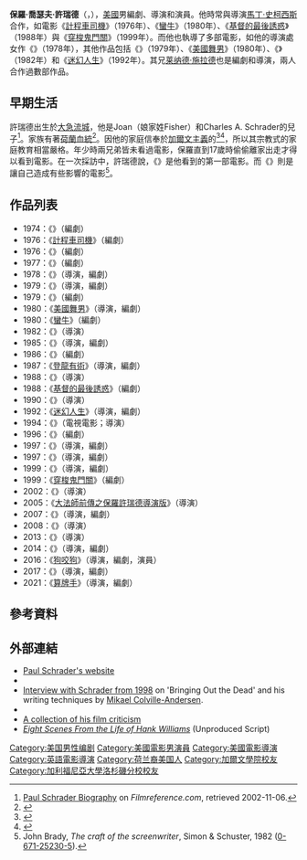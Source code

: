 {{noteTA
|G1=Show
|G2=Movie
|G3=TV
|1=zh-hans:施拉德尔;zh-hant:許瑞德;
|2=zh-hans:约瑟夫;zh-hant:喬瑟夫;
}}
{{Infobox entertainer
| type         = 編劇
| name         = 保羅·許瑞德
| foreignname  = {{lang|en|Paul Schrader}}
| image        = Paul Schrader.jpg
| image_size   = 
| caption      = 2009年7月5日，許瑞德於第44屆[[卡羅維瓦利影展|卡羅維瓦利影展]]
| birth_name   = 保羅·喬瑟夫·許瑞德<br>（{{lang|en|Paul Joseph Schrader}}）
| birth_date   = {{birth date and age|1946|7|22}}
| birth_place  = {{USA}}[[密歇根州|密歇根州]][[大急流城_(密歇根州)|大急流城]]
| othername    = 
| occupation   = 編劇、導演、演員
| spouse       = 
| yearsactive  = 1974年至今
| famous_works = 《[[計程車司機_(電影)|計程車司機]]》<br>《[[蠻牛_(1980年電影)|蠻牛]]》<br>《[[基督的最後誘惑_(電影)|基督的最後誘惑]]》
| children     = 
}}

'''保羅·喬瑟夫·許瑞德'''（{{lang-en|Paul Joseph Schrader}}，{{bd|1946年|7月22日}}），[[美國|美國]]男編劇、導演和演員。他時常與導演[[馬丁·史柯西斯|馬丁·史柯西斯]]合作，如電影《[[計程車司機_(電影)|計程車司機]]》（1976年）、《[[蠻牛_(1980年電影)|蠻牛]]》（1980年）、《[[基督的最後誘惑_(電影)|基督的最後誘惑]]》（1988年）與《[[穿梭鬼門關|穿梭鬼門關]]》（1999年）。而他也執導了多部電影，如他的導演處女作《{{link-en|藍領階級 (電影)|Blue Collar (film)|藍領階級}}》（1978年），其他作品包括《{{link-en|赤裸追凶|Hardcore (1979 film)}}》（1979年）、《[[美國舞男|美國舞男]]》（1980年）、《{{link-en|豹人 (1982年電影)|Cat People (1982 film)|豹人}}》（1982年）和《[[迷幻人生|迷幻人生]]》（1992年）。其兄[[莱纳德·施拉德|莱纳德·施拉德]]也是編劇和導演，兩人合作過數部作品。

== 早期生活 ==
許瑞德出生於[[大急流城_(密歇根州)|大急流城]]，他是Joan（娘家姓Fisher）和Charles A. Schrader的兒子<ref>[http://www.filmreference.com/film/12/Paul-Schrader.html Paul Schrader Biography] {{Wayback|url=http://www.filmreference.com/film/12/Paul-Schrader.html |date=20170623071317 }} on ''Filmreference.com'', retrieved 2002-11-06.</ref>。家族有著[[荷蘭裔美國人|荷蘭血統]]<ref>{{Cite web |url=http://www.newnetherlandinstitute.org/history-and-heritage/dutch_americans/paul-j-schrader/ |title=存档副本 |accessdate=2016-08-22 |archive-date=2019-07-17 |archive-url=https://web.archive.org/web/20190717154730/https://www.newnetherlandinstitute.org/history-and-heritage/dutch_americans/paul-j-schrader/ |dead-url=no }}</ref>。因他的家庭信奉於[[加爾文主義|加爾文主義]]的{{link-en|北美基督教改革教會|Christian Reformed Church in North America}}<ref>{{cite news | url=http://www.nytimes.com/1988/08/24/movies/how-studio-maneuvered-temptation-into-a-hit.html | work=The New York Times | first=Aljean | last=Harmetz | title=How Studio Maneuvered 'Temptation' Into a Hit | date=1988-08-24 | accessdate=2016-08-22 | archive-date=2019-11-05 | archive-url=https://web.archive.org/web/20191105081831/https://www.nytimes.com/1988/08/24/movies/how-studio-maneuvered-temptation-into-a-hit.html | dead-url=no }}</ref><ref>{{cite news | url=http://www.guardian.co.uk/film/1999/oct/31/martinscorsese | location=London | work=The Guardian | title=Ageing bulls return | date=1999-10-31 | accessdate=2016-08-22 | archive-date=2009-03-04 | archive-url=https://web.archive.org/web/20090304154805/http://www.guardian.co.uk/film/1999/oct/31/martinscorsese | dead-url=no }}</ref>，所以其宗教式的家庭教育相當嚴格。年少時兩兄弟皆未看過電影，保羅直到17歲時偷偷離家出走才得以看到電影。在一次採訪中，許瑞德說，《{{link-en|飛天老爺車|The Absent-Minded Professor}}》是他看到的第一部電影。而《{{link-en|鄉間野趣|Wild in the Country}}》則是讓自己造成有些影響的電影<ref>John Brady, ''The craft of the screenwriter'', Simon & Schuster, 1982 ([[0-671-25230-5|0-671-25230-5]]).</ref>。

== 作品列表 ==
*1974：《{{link-en|高手 (電影)|The Yakuza|高手}}》（編劇）
*1976：《[[計程車司機_(電影)|計程車司機]]》（編劇）
*1976：《{{link-en|迷情記 (1976年電影)|Obsession (1976 film)|迷情記}}》（編劇）
*1977：《{{link-en|終極雷霆彈|Rolling Thunder (film)}}》（編劇）
*1978：《{{link-en|藍領階級 (電影)|Blue Collar (film)|藍領階級}}》（導演，編劇）
*1979：《{{link-en|赤裸追凶|Hardcore (1979 film)}}》（導演，編劇）
*1979：《{{link-en|Old Boyfriends|Old Boyfriends}}》（編劇）
*1980：《[[美國舞男|美國舞男]]》（導演，編劇）
*1980：《[[蠻牛_(1980年電影)|蠻牛]]》（編劇）
*1982：《{{link-en|豹人 (1982年電影)|Cat People (1982 film)|豹人}}》（導演）
*1985：《{{link-en|三島由紀夫：人間四幕|Mishima: A Life in Four Chapters}}》（導演，編劇）
*1986：《{{link-en|蚊子海岸 (電影)|The Mosquito Coast|蚊子海岸}}》（編劇）
*1987：《[[登龍有術|登龍有術]]》（導演，編劇）
*1988：《{{link-en|紅色八爪女|Patty Hearst (film)}}》（導演）
*1988：《[[基督的最後誘惑_(電影)|基督的最後誘惑]]》（編劇）
*1990：《{{link-en|迷情殺機|The Comfort of Strangers (film)}}》（導演）
*1992：《[[迷幻人生|迷幻人生]]》（導演，編劇）
*1994：《{{link-en|女巫狩獵|Witch Hunt (1994 film)}}》（電視電影；導演）
*1996：《{{link-en|檔案風暴|City Hall (film)}}》（編劇）
*1997：《{{link-en|初戀無限|Touch (1997 film)}}》（導演，編劇）
*1997：《{{link-en|苦難 (電影)|Affliction (film)|苦難}}》（導演，編劇）
*1999：《{{link-en|癡情狂愛|Forever Mine}}》（導演，編劇）
*1999：《[[穿梭鬼門關|穿梭鬼門關]]》（編劇）
*2002：《{{link-en|自動對焦 (電影)|Auto Focus|自動對焦}}》（導演）
*2005：《[[大法師前傳之保羅許瑞德導演版|大法師前傳之保羅許瑞德導演版]]》（導演）
*2007：《{{link-en|遊走者|The Walker}}》（導演，編劇）
*2008：《{{link-en|甦醒的亞當|Adam Resurrected}}》（導演）
*2013：《{{link-en|極限情慾|The Canyons (film)}}》（導演）
*2014：《{{link-en|微光復仇|Dying of the Light (film)}}》（導演，編劇）
*2016：《[[狗咬狗_(2016年電影)|狗咬狗]]》（導演，編劇，演員）
*2017：《{{link-en|牧師的最後誘惑|First Reformed}}》（導演，編劇）
*2021：《[[算牌手|算牌手]]》（導演，編劇）

== 參考資料 ==
{{Reflist}}

== 外部連結 ==
* [http://paulschrader.org/ Paul Schrader's website] {{Wayback|url=http://paulschrader.org/ |date=20201108141326 }}
* {{IMDb name|1707|Paul Schrader}}
* [https://web.archive.org/web/20160303192909/http://zakka.dk/euroscreenwriters/interviews/paul_schrader_535.htm Interview with Schrader from 1998] on 'Bringing Out the Dead' and his writing techniques by [[Mikael_Colville-Andersen|Mikael Colville-Andersen]].
* {{YouTube|6fmXiRixdvk|Video of interview with Paul Schrader about Robert Bresson}}
* [http://www.paulschrader.org/writings.html A collection of his film criticism] {{Wayback|url=http://www.paulschrader.org/writings.html |date=20201120212418 }}
* [http://www.weeklyscript.com/Eight%20Scenes%20From%20The%20Life%20Of%20Hank%20Williams%20(Unproduced).txt ''Eight Scenes From the Life of Hank Williams''] {{Wayback|url=http://www.weeklyscript.com/Eight%20Scenes%20From%20The%20Life%20Of%20Hank%20Williams%20(Unproduced).txt |date=20140217232406 }} (Unproduced Script)

{{Paul Schrader}}
{{评论家选择电影奖最佳劇本}}
{{哥谭独立电影奖最佳剧本}}
{{Authority control}}

{{DEFAULTSORT:Schrader, Paul}}
[[Category:美国男性编剧|Category:美国男性编剧]]
[[Category:美國電影男演員|Category:美國電影男演員]]
[[Category:美國電影導演|Category:美國電影導演]]
[[Category:英語電影導演|Category:英語電影導演]]
[[Category:荷兰裔美国人|Category:荷兰裔美国人]]
[[Category:加爾文學院校友|Category:加爾文學院校友]]
[[Category:加利福尼亞大學洛杉磯分校校友|Category:加利福尼亞大學洛杉磯分校校友]]
